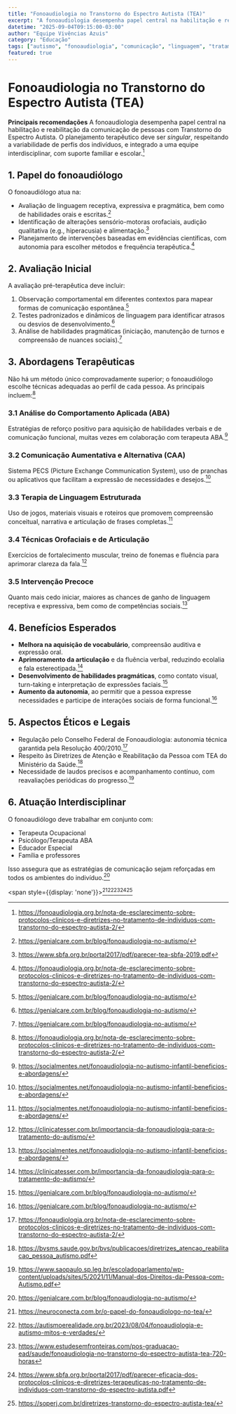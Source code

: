 ```yaml
---
title: "Fonoaudiologia no Transtorno do Espectro Autista (TEA)"
excerpt: "A fonoaudiologia desempenha papel central na habilitação e reabilitação da comunicação de pessoas com Transtorno do Espectro Autista. O planejamento terapêutico deve ser singular, respeitando a variabilidade de perfis dos indivíduos, e integrado a uma equipe interdisciplinar, com suporte familiar e escolar."
datetime: "2025-09-04T09:15:00-03:00"
author: "Equipe Vivências Azuis"
category: "Educação"
tags: ["autismo", "fonoaudiologia", "comunicação", "linguagem", "tratamento", "terapia", "desenvolvimento", "fala"]
featured: true
---
```

# Fonoaudiologia no Transtorno do Espectro Autista (TEA)

**Principais recomendações**
A fonoaudiologia desempenha papel central na habilitação e reabilitação da comunicação de pessoas com Transtorno do Espectro Autista. O planejamento terapêutico deve ser _singular_, respeitando a variabilidade de perfis dos indivíduos, e integrado a uma equipe interdisciplinar, com suporte familiar e escolar.[^1]

## 1. Papel do fonoaudiólogo

O fonoaudiólogo atua na:

- Avaliação de linguagem receptiva, expressiva e pragmática, bem como de habilidades orais e escritas.[^2]
- Identificação de alterações sensório-motoras orofaciais, audição qualitativa (e.g., hiperacusia) e alimentação.[^3]
- Planejamento de intervenções baseadas em evidências científicas, com autonomia para escolher métodos e frequência terapêutica.[^1]


## 2. Avaliação Inicial

A avaliação pré-terapêutica deve incluir:

1. Observação comportamental em diferentes contextos para mapear formas de comunicação espontânea.[^2]
2. Testes padronizados e dinâmicos de linguagem para identificar atrasos ou desvios de desenvolvimento.[^2]
3. Análise de habilidades pragmáticas (iniciação, manutenção de turnos e compreensão de nuances sociais).[^2]

## 3. Abordagens Terapêuticas

Não há um método único comprovadamente superior; o fonoaudiólogo escolhe técnicas adequadas ao perfil de cada pessoa. As principais incluem:[^1]

### 3.1 Análise do Comportamento Aplicada (ABA)

Estratégias de reforço positivo para aquisição de habilidades verbais e de comunicação funcional, muitas vezes em colaboração com terapeuta ABA.[^4]

### 3.2 Comunicação Aumentativa e Alternativa (CAA)

Sistema PECS (Picture Exchange Communication System), uso de pranchas ou aplicativos que facilitam a expressão de necessidades e desejos.[^4]

### 3.3 Terapia de Linguagem Estruturada

Uso de jogos, materiais visuais e roteiros que promovem compreensão conceitual, narrativa e articulação de frases completas.[^4]

### 3.4 Técnicas Orofaciais e de Articulação

Exercícios de fortalecimento muscular, treino de fonemas e fluência para aprimorar clareza da fala.[^5]

### 3.5 Intervenção Precoce

Quanto mais cedo iniciar, maiores as chances de ganho de linguagem receptiva e expressiva, bem como de competências sociais.[^4]

## 4. Benefícios Esperados

- **Melhora na aquisição de vocabulário**, compreensão auditiva e expressão oral.
- **Aprimoramento da articulação** e da fluência verbal, reduzindo ecolalia e fala estereotipada.[^5]
- **Desenvolvimento de habilidades pragmáticas**, como contato visual, turn-taking e interpretação de expressões faciais.[^2]
- **Aumento da autonomia**, ao permitir que a pessoa expresse necessidades e participe de interações sociais de forma funcional.[^2]


## 5. Aspectos Éticos e Legais

- Regulação pelo Conselho Federal de Fonoaudiologia: autonomia técnica garantida pela Resolução 400/2010.[^1]
- Respeito às Diretrizes de Atenção e Reabilitação da Pessoa com TEA do Ministério da Saúde.[^6]
- Necessidade de laudos precisos e acompanhamento contínuo, com reavaliações periódicas do progresso.[^7]


## 6. Atuação Interdisciplinar

O fonoaudiólogo deve trabalhar em conjunto com:

- Terapeuta Ocupacional
- Psicólogo/Terapeuta ABA
- Educador Especial
- Família e professores

Isso assegura que as estratégias de comunicação sejam reforçadas em todos os ambientes do indivíduo.[^2]

<span style={{display: 'none'}}>[^10][^11][^12][^8][^9]</span>



[^1]: https://fonoaudiologia.org.br/nota-de-esclarecimento-sobre-protocolos-clinicos-e-diretrizes-no-tratamento-de-individuos-com-transtorno-do-espectro-autista-2/

[^2]: https://genialcare.com.br/blog/fonoaudiologia-no-autismo/

[^3]: https://www.sbfa.org.br/portal2017/pdf/parecer-tea-sbfa-2019.pdf

[^4]: https://socialmentes.net/fonoaudiologia-no-autismo-infantil-beneficios-e-abordagens/

[^5]: https://clinicatesser.com.br/importancia-da-fonoaudiologia-para-o-tratamento-do-autismo/

[^6]: https://bvsms.saude.gov.br/bvs/publicacoes/diretrizes_atencao_reabilitacao_pessoa_autismo.pdf

[^7]: https://www.saopaulo.sp.leg.br/escoladoparlamento/wp-content/uploads/sites/5/2021/11/Manual-dos-Direitos-da-Pessoa-com-Autismo.pdf

[^8]: https://www.sbfa.org.br/portal2017/pdf/parecer-eficacia-dos-protocolos-clinicos-e-diretrizes-terapeuticas-no-tratamento-de-individuos-com-transtorno-do-espectro-autista.pdf

[^9]: https://soperj.com.br/diretrizes-transtorno-do-espectro-autista-tea/

[^10]: https://neuroconecta.com.br/o-papel-do-fonoaudiologo-no-tea/

[^11]: https://autismoerealidade.org.br/2023/08/04/fonoaudiologia-e-autismo-mitos-e-verdades/

[^12]: https://www.estudesemfronteiras.com/pos-graduacao-ead/saude/fonoaudiologia-no-transtorno-do-espectro-autista-tea-720-horas

